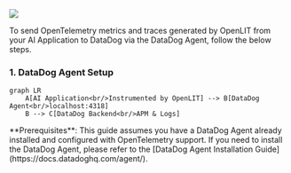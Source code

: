 <Frame>
  <img src="https://datadog-docs.imgix.net/images/getting_started/opentelemetry/otel_demo/trace_waterfall.e1b3a6d28322156488acc866ed381508.png?auto=format" />
</Frame>

To send OpenTelemetry metrics and traces generated by OpenLIT from your AI Application to DataDog via the DataDog Agent, follow the below steps.

### 1. DataDog Agent Setup

```mermaid
graph LR
    A[AI Application<br/>Instrumented by OpenLIT] --> B[DataDog Agent<br/>localhost:4318]
    B --> C[DataDog Backend<br/>APM & Logs]
```

<Note>
**Prerequisites**: This guide assumes you have a DataDog Agent already installed and configured with OpenTelemetry support. 
If you need to install the DataDog Agent, please refer to the [DataDog Agent Installation Guide](https://docs.datadoghq.com/agent/).
</Note>


